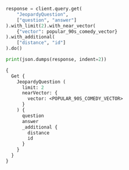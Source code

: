 
<Tabs groupId="languages">
<TabItem value="py" label="Python">

```python
response = client.query.get(
    "JeopardyQuestion",
    ["question", "answer"]
).with_limit(2).with_near_vector(
    {"vector": popular_90s_comedy_vector}
).with_additional(
    ["distance", "id"]
).do()

print(json.dumps(response, indent=2))
```

</TabItem>
<TabItem value="graphql" label="GraphQL">

```graphql
{
  Get {
    JeopardyQuestion (
      limit: 2
      nearVector: {
        vector: <POPULAR_90S_COMEDY_VECTOR>
      }
    ) {
      question
      answer
      _additional {
        distance
        id
      }
    }
  }
}
```

</TabItem>
</Tabs>